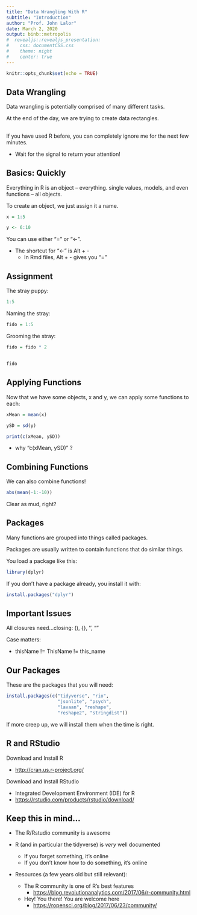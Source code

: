 ---
title: "Data Wrangling With R"
subtitle: "Introduction"
author: "Prof. John Lalor"
date: March 2, 2020
output: binb::metropolis
#  revealjs::revealjs_presentation:
#    css: documentCSS.css
#    theme: night
#    center: true
---

```{r setup, include=FALSE}
knitr::opts_chunk$set(echo = TRUE)
```


## Data Wrangling

Data wrangling is potentially comprised of many different tasks.

At the end of the day, we are trying to create data rectangles.

## 

If you have used R before, you can completely ignore me for the next few minutes. 

  - Wait for the signal to return your attention!


## Basics: Quickly

Everything in R is an object -- everything. single values, models, and even functions -- all objects.

To create an object, we just assign it a name.

```{r}
x = 1:5

y <- 6:10
```

You can use either "=" or "<-".

- The shortcut for "<-" is Alt + -
  - In Rmd files, Alt + - gives you "="

## Assignment

The stray puppy:

```{r}
1:5
```

Naming the stray:

```{r}
fido = 1:5
```

Grooming the stray:

```{r}
fido = fido * 2
```

## 

```{r}
fido
```


## Applying Functions

Now that we have some objects, x and y, we can apply some functions to each:


```{r}
xMean = mean(x)

ySD = sd(y)

print(c(xMean, ySD)) 
```

- why "c(xMean, ySD)" ?

## Combining Functions

We can also combine functions!

```{r}

abs(mean(-1:-10))

```

Clear as mud, right?

## Packages

Many functions are grouped into things called packages. 

Packages are usually written to contain functions that do similar things.

You load a package like this:

```{r, eval = FALSE}
library(dplyr)
```


If you don't have a package already, you install it with:

```{r, eval = FALSE}
install.packages("dplyr")
```

## Important Issues

All closures need...closing: (), {}, '', ""

Case matters:

  -  thisName != ThisName != this_name
  
## Our Packages

These are the packages that you will need:

```{r, eval = FALSE}
install.packages(c("tidyverse", "rio", 
                   "jsonlite", "psych", 
                   "lavaan", "reshape", 
                   "reshape2", "stringdist"))
```

If more creep up, we will install them when the time is right.

## R and RStudio

Download and Install R

- [http://cran.us.r-project.org/](http://cran.us.r-project.org/)

Download and Install RStudio

- Integrated Development Environment (IDE) for R
- [https://rstudio.com/products/rstudio/download/](https://rstudio.com/products/rstudio/download/)

## Keep this in mind...

- The R/Rstudio community is awesome

- R (and in particular the tidyverse) is *very* well documented
  - If you forget something, it's online
  - If you don't know how to do something, it's online
- Resources (a few years old but still relevant):
  - The R community is one of R's best features
    - [https://blog.revolutionanalytics.com/2017/06/r-community.html](https://blog.revolutionanalytics.com/2017/06/r-community.html)
  - Hey! You there! You are welcome here
    - [https://ropensci.org/blog/2017/06/23/community/](https://ropensci.org/blog/2017/06/23/community/)
  
  
